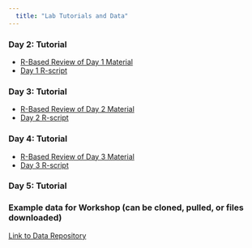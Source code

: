 ```yaml
---
  title: "Lab Tutorials and Data"
---
```


### Day 2: Tutorial

- [R-Based Review of Day 1 Material](https://geomorphR.github.io/GMcourse/Labs/01-Day1Material.html)
- [Day 1 R-script](https://geomorphR.github.io/GMcourse/Labs/01-Day01-RCode.R)

### Day 3: Tutorial

- [R-Based Review of Day 2 Material](https://geomorphR.github.io/GMcourse/Labs/02-Day2Material.html)
- [Day 2 R-script](https://geomorphR.github.io/GMcourse/Labs/02-Day02-RCode.R)

### Day 4: Tutorial

- [R-Based Review of Day 3 Material](https://geomorphR.github.io/GMcourse/Labs/03-Day3Material.html)
- [Day 3 R-script](https://geomorphR.github.io/GMcourse/Labs/03-Day03-RCode.R)

### Day 5: Tutorial

### Example data for Workshop (can be cloned, pulled, or files downloaded)
[Link to Data Repository](https://github.com/geomorphR/geomorphR.github.io/tree/main/GMcourse/Labs/Data)
